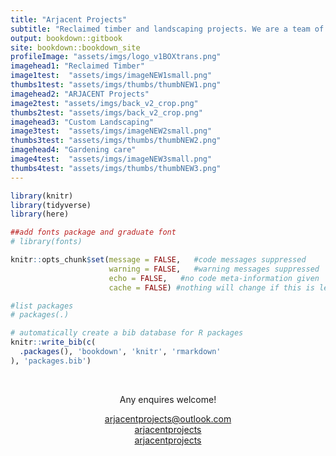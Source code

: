 ```yaml
---
title: "Arjacent Projects"
subtitle: "Reclaimed timber and landscaping projects. We are a team of ecologically minded individuals, using open science and small business to build a more sustainable economic future for our local communities."
output: bookdown::gitbook
site: bookdown::bookdown_site
profileImage: "assets/imgs/logo_v1BOXtrans.png"
imagehead1: "Reclaimed Timber"
image1test:  "assets/imgs/imageNEW1small.png"
thumbs1test: "assets/imgs/thumbs/thumbNEW1.png"
imagehead2: "ARJACENT Projects"
image2test: "assets/imgs/back_v2_crop.png"
thumbs2test: "assets/imgs/back_v2_crop.png"
imagehead3: "Custom Landscaping"
image3test:  "assets/imgs/imageNEW2small.png"
thumbs3test: "assets/imgs/thumbs/thumbNEW2.png"
imagehead4: "Gardening care"
image4test:  "assets/imgs/imageNEW3small.png"
thumbs4test: "assets/imgs/thumbs/thumbNEW3.png"
---
```


```r
library(knitr)
library(tidyverse)
library(here)

##add fonts package and graduate font
# library(fonts)

knitr::opts_chunk$set(message = FALSE,   #code messages suppressed
                      warning = FALSE,   #warning messages suppressed
                      echo = FALSE,   #no code meta-information given
                      cache = FALSE) #nothing will change if this is left constant

#list packages
# packages(.)

# automatically create a bib database for R packages
knitr::write_bib(c(
  .packages(), 'bookdown', 'knitr', 'rmarkdown'
), 'packages.bib')
```

<br>

<center>Any enquires welcome!</centre>

<center><i class="fa fa-envelope"></i> <a href="mailto:arjacentprojects@outlook.com">arjacentprojects@outlook.com<br/>
<i class="fa fa-facebook"></i> <a href="https://www.facebook.com/arjacentprojects">arjacentprojects</a><br/>
<i class="fa fa-instagram"></i> <a href="https://www.instagram.com/arjacentprojects/">arjacentprojects</a><br/></center>
